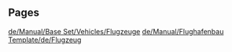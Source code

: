 
== Pages ==
[[de/Manual/Base Set/Vehicles/Flugzeuge]]
[[de/Manual/Flughafenbau]]
[[Template/de/Flugzeug]]
